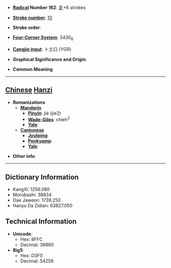 * '''[[Wiktionary:Chinese radical index| Radical]] Number 162''': [[Wiktionary:Chinese radical index 辵|辵]]+6 strokes

* '''[[Wiktionary:Chinese total strokes index|Stroke number]]''': [[Wiktionary:Chinese total strokes index 10|10]]

* '''Stroke order''': 

* '''[[Wiktionary:Chinese four corner index|Four-Corner System]]''': 3430<sub>6</sub>

* '''[[Wiktionary:Chinese Cangjie index|Cangjie input]]''': 卜土口 (YGR)

* '''Graphical Significance and Origin''': 

* '''Common Meaning'''

----

== [[Chinese]] [[Hanzi]] ==

* '''Romanizations'''
** '''[[Mandarin]]'''
*** '''[[Pinyin]]''': jié (jie2)
*** '''[[Wade-Giles]]''': chieh<sup>2</sup>
*** '''[[Yale]]''': 
** '''[[Cantonese]]'''
*** '''[[Jyutping]]''':
*** '''[[Penkyamp]]''': 
*** '''[[Yale]]''': 

* '''Other info''': 

----

== Dictionary Information ==

* KangXi: 1256.080
* Morobashi: 38834
* Dae Jaweon: 1739.250
* Hanyu Da Zidian: 63827.050

== Technical Information ==

* '''Unicode''':
** Hex: 8FFC
** Decimal: 36860
* '''Big5''':
** Hex: D3F0
** Decimal: 54256
